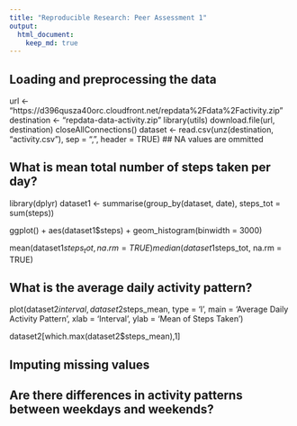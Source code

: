```yaml
---
title: "Reproducible Research: Peer Assessment 1"
output: 
  html_document:
    keep_md: true
---
```



## Loading and preprocessing the data
url <- "https://d396qusza40orc.cloudfront.net/repdata%2Fdata%2Factivity.zip"
destination <- "repdata-data-activity.zip"
library(utils)
download.file(url, destination)
closeAllConnections()
dataset <- read.csv(unz(destination, "activity.csv"), sep = ",", header = TRUE)
## NA values are ommitted 

## What is mean total number of steps taken per day?
library(dplyr)
dataset1 <- summarise(group_by(dataset, date), steps_tot = sum(steps))

ggplot() + aes(dataset1$steps) + geom_histogram(binwidth = 3000)

mean(dataset1$steps_tot, na.rm = TRUE)
median(dataset1$steps_tot, na.rm = TRUE)

## What is the average daily activity pattern?

plot(dataset2$interval, dataset2$steps_mean, type = 'l', main = 'Average Daily Activity Pattern', xlab = 'Interval', ylab = 'Mean of Steps Taken')

dataset2[which.max(dataset2$steps_mean),1]

## Imputing missing values



## Are there differences in activity patterns between weekdays and weekends?
